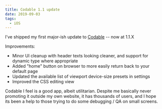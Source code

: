 ```yaml
---
title: Codable 1.1 update
date: 2019-09-03
tags:
  - iOS
---
```


I've shipped my first major-ish update to [Codable](http://appstore.com/codable) -- now at 1.1.X

Improvements:
- Minor UI cleanup with header texts looking cleaner, and support for dynamic type where appropriate
- Added "home" button on browser to more easily return back to your default page
- Updated the available list of viewport device-size presets in settings
- Improved the CSS editing view

Codable I feel is a good app, albeit utilitarian. Despite me basically never promoting it outside my own website, it has thousands of users, and I hope its been a help to those trying to do some debugging / QA on small screens.